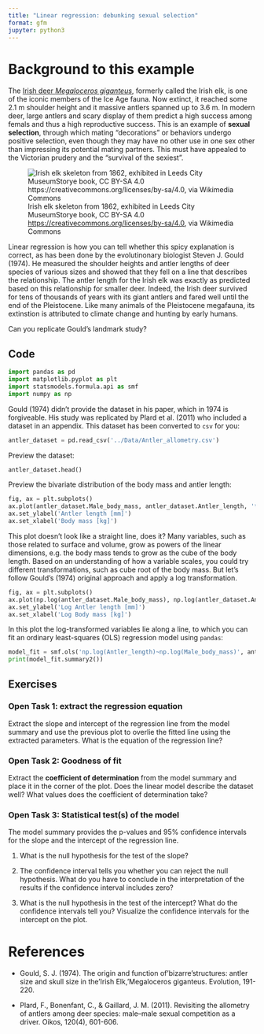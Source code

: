 ```yaml
---
title: "Linear regression: debunking sexual selection"
format: gfm
jupyter: python3
---
```


# Background to this example

The [Irish deer *Megaloceros giganteus*](https://en.wikipedia.org/wiki/Irish_elk), formerly called the Irish elk, is one of the iconic members of the Ice Age fauna. Now extinct, it reached some 2.1 m shoulder height and it massive antlers spanned up to 3.6 m. In modern deer, large antlers and scary display of them predict a high success among femals and thus a high reproductive success. This is an example of **sexual selection**, through which mating "decorations" or behaviors undergo positive selection, even though they may have no other use in one sex other than impressing its potential mating partners. This must have appealed to the Victorian prudery and the "survival of the sexiest".

![Irish elk skeleton from 1862, exhibited in Leeds City MuseumStorye book, CC BY-SA 4.0 <https://creativecommons.org/licenses/by-sa/4.0>, via Wikimedia Commons](../Img/512px-Leeds_City_Museum,_Irish_Elk.jpg){fig-alt="Irish elk skeleton from 1862, exhibited in Leeds City MuseumStorye book, CC BY-SA 4.0 <https://creativecommons.org/licenses/by-sa/4.0>, via Wikimedia Commons"}

Linear regression is how you can tell whether this spicy explanation is correct, as has been done by the evolutinonary biologist Steven J. Gould (1974). He measured the shoulder heights and antler lengths of deer species of various sizes and showed that they fell on
a line that describes the relationship. The antler length for the Irish elk was exactly as predicted based on this relationship for smaller deer. Indeed, the Irish deer survived for tens of thousands of years with its giant antlers and fared well until the end of the Pleistocene. Like many animals of the Pleistocene megafauna, its extinstion is attributed to climate change and hunting by early humans. 

Can you replicate Gould's landmark study?

## Code

```python
import pandas as pd
import matplotlib.pyplot as plt
import statsmodels.formula.api as smf
import numpy as np
```

Gould (1974) didn't provide the dataset in his paper, which in 1974 is forgiveable. His study was replicated by Plard et al. (2011) who included a dataset in an appendix. This dataset has been converted to `csv` for you:

```python
antler_dataset = pd.read_csv('../Data/Antler_allometry.csv')
```

Preview the dataset:

```python
antler_dataset.head()
```

Preview the bivariate distribution of the body mass and antler length:

```python
fig, ax = plt.subplots()
ax.plot(antler_dataset.Male_body_mass, antler_dataset.Antler_length, '*')
ax.set_ylabel('Antler length [mm]')
ax.set_xlabel('Body mass [kg]')
```

This plot doesn't look like a straight line, does it? Many variables, such as those related to surface and volume, grow as powers of the linear dimensions, e.g. the body mass tends to grow as the cube of the body length. Based on an understanding of how a variable scales, you could try different transformations, such as cube root of the body mass. But let's follow Gould's (1974) original approach and apply a log transformation. 

```python
fig, ax = plt.subplots()
ax.plot(np.log(antler_dataset.Male_body_mass), np.log(antler_dataset.Antler_length), '*')
ax.set_ylabel('Log Antler length [mm]')
ax.set_xlabel('Log Body mass [kg]')
```

In this plot the log-transformed variables lie along a line, to which you can fit an ordinary least-squares (OLS) regression model using `pandas`:

```python
model_fit = smf.ols('np.log(Antler_length)~np.log(Male_body_mass)', antler_dataset).fit()
print(model_fit.summary2())
```

## Exercises

### Open Task 1: extract the regression equation

Extract the slope and intercept of the regression line from the model summary and use the previous plot to overlie the fitted line using the extracted parameters. What is the equation of the regression line?

### Open Task 2: Goodness of fit

Extract the **coefficient of determination** from the model summary and place it in the corner of the plot. Does the linear model describe the dataset well? What values does the coefficient of determination take? 

### Open Task 3: Statistical test(s) of the model

The model summary provides the p-values and 95% confidence intervals for the slope and the intercept of the regression line.

1. What is the null hypothesis for the test of the slope? 

2. The confidence interval tells you whether you can reject the null hypothesis. What do you have to conclude in the interpretation of the results if the confidence interval includes zero?

3. What is the null hypothesis in the test of the intercept? What do the confidence intervals tell you? Visualize the confidence intervals for the intercept on the plot.

# References

- Gould, S. J. (1974). The origin and function of'bizarre'structures: antler size and skull size in the'Irish Elk,'Megaloceros giganteus. Evolution, 191-220.

- Plard, F., Bonenfant, C., & Gaillard, J. M. (2011). Revisiting the allometry of antlers among deer species: male–male sexual competition as a driver. Oikos, 120(4), 601-606.